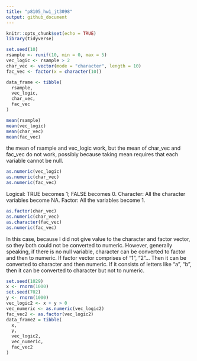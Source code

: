```yaml
---
title: "p8105_hw1_jt3098"
output: github_document
---
```


```r
knitr::opts_chunk$set(echo = TRUE)
library(tidyverse)
```

```r
set.seed(10)
rsample <- runif(10, min = 0, max = 5)
vec_logic <- rsample > 2
char_vec <- vector(mode = "character", length = 10)
fac_vec <- factor(x = character(10))

data_frame <- tibble(
  rsample,
  vec_logic,
  char_vec,
  fac_vec
)
```

```r
mean(rsample)
mean(vec_logic)
mean(char_vec)
mean(fac_vec)
```

the mean of rsample and vec_logic work, but the mean of char_vec and fac_vec do not work, possibly because taking mean requires that each variable cannot be null. 

```r
as.numeric(vec_logic)
as.numeric(char_vec)
as.numeric(fac_vec)
```

Logical: TRUE becomes 1; FALSE becomes 0.
Character: All the character variables become NA.
Factor: All the variables become 1.

```r
as.factor(char_vec)
as.numeric(char_vec)
as.character(fac_vec)
as.numeric(fac_vec)
```

In this case, because I did not give value to the character and factor vector, so they both could not be converted to numeric. However, generally speaking, if there is no null variable, character can be converted to factor and then to numeric. If factor vector comprises of "1", "2"... Then it can be converted to character and then numeric. If it consists of letters like "a", "b", then it can be converted to character but not to numeric.

```r
set.seed(1029)
x <- rnorm(1000)
set.seed(702)
y <- rnorm(1000)
vec_logic2 <- x + y > 0
vec_numeric <- as.numeric(vec_logic2)
fac_vec2 <- as.factor(vec_logic2)
data_frame2 = tibble(
  x,
  y,
  vec_logic2,
  vec_numeric,
  fac_vec2
)
```

